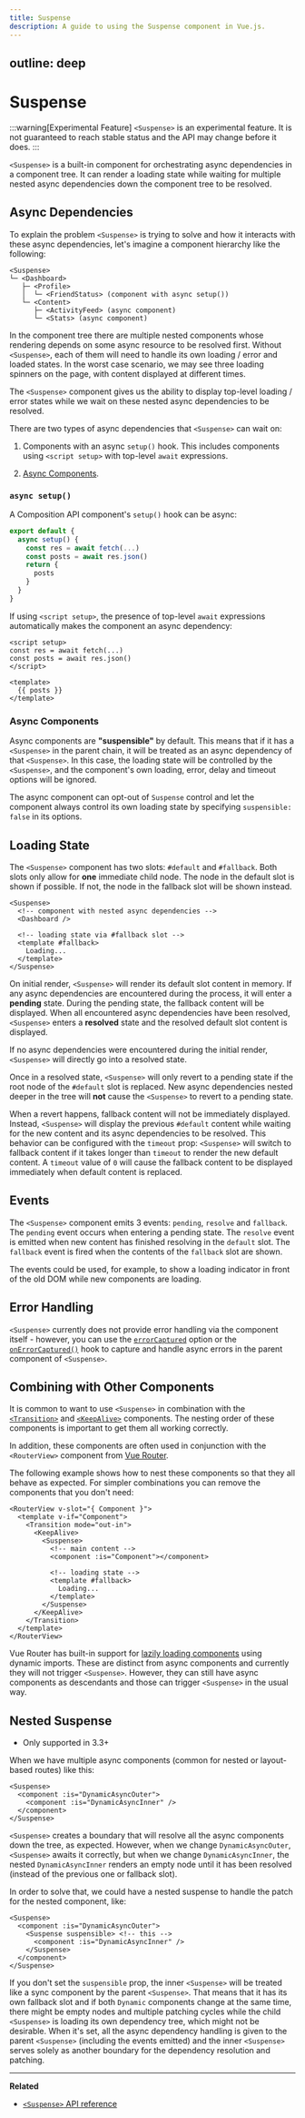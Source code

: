 ```yaml
---
title: Suspense
description: A guide to using the Suspense component in Vue.js.
---
```


## outline: deep

# Suspense

:::warning[Experimental Feature]
`<Suspense>` is an experimental feature. It is not guaranteed to reach stable status and the API may change before it does.
:::

`<Suspense>` is a built-in component for orchestrating async dependencies in a component tree. It can render a loading state while waiting for multiple nested async dependencies down the component tree to be resolved.

## Async Dependencies

To explain the problem `<Suspense>` is trying to solve and how it interacts with these async dependencies, let's imagine a component hierarchy like the following:

```
<Suspense>
└─ <Dashboard>
   ├─ <Profile>
   │  └─ <FriendStatus> (component with async setup())
   └─ <Content>
      ├─ <ActivityFeed> (async component)
      └─ <Stats> (async component)
```

In the component tree there are multiple nested components whose rendering depends on some async resource to be resolved first. Without `<Suspense>`, each of them will need to handle its own loading / error and loaded states. In the worst case scenario, we may see three loading spinners on the page, with content displayed at different times.

The `<Suspense>` component gives us the ability to display top-level loading / error states while we wait on these nested async dependencies to be resolved.

There are two types of async dependencies that `<Suspense>` can wait on:

1. Components with an async `setup()` hook. This includes components using `<script setup>` with top-level `await` expressions.

2. [Async Components](/guide/components/async).

### `async setup()`

A Composition API component's `setup()` hook can be async:

```js
export default {
  async setup() {
    const res = await fetch(...)
    const posts = await res.json()
    return {
      posts
    }
  }
}
```

If using `<script setup>`, the presence of top-level `await` expressions automatically makes the component an async dependency:

```vue
<script setup>
const res = await fetch(...)
const posts = await res.json()
</script>

<template>
  {{ posts }}
</template>
```

### Async Components

Async components are **"suspensible"** by default. This means that if it has a `<Suspense>` in the parent chain, it will be treated as an async dependency of that `<Suspense>`. In this case, the loading state will be controlled by the `<Suspense>`, and the component's own loading, error, delay and timeout options will be ignored.

The async component can opt-out of `Suspense` control and let the component always control its own loading state by specifying `suspensible: false` in its options.

## Loading State

The `<Suspense>` component has two slots: `#default` and `#fallback`. Both slots only allow for **one** immediate child node. The node in the default slot is shown if possible. If not, the node in the fallback slot will be shown instead.

```vue-html
<Suspense>
  <!-- component with nested async dependencies -->
  <Dashboard />

  <!-- loading state via #fallback slot -->
  <template #fallback>
    Loading...
  </template>
</Suspense>
```

On initial render, `<Suspense>` will render its default slot content in memory. If any async dependencies are encountered during the process, it will enter a **pending** state. During the pending state, the fallback content will be displayed. When all encountered async dependencies have been resolved, `<Suspense>` enters a **resolved** state and the resolved default slot content is displayed.

If no async dependencies were encountered during the initial render, `<Suspense>` will directly go into a resolved state.

Once in a resolved state, `<Suspense>` will only revert to a pending state if the root node of the `#default` slot is replaced. New async dependencies nested deeper in the tree will **not** cause the `<Suspense>` to revert to a pending state.

When a revert happens, fallback content will not be immediately displayed. Instead, `<Suspense>` will display the previous `#default` content while waiting for the new content and its async dependencies to be resolved. This behavior can be configured with the `timeout` prop: `<Suspense>` will switch to fallback content if it takes longer than `timeout` to render the new default content. A `timeout` value of `0` will cause the fallback content to be displayed immediately when default content is replaced.

## Events

The `<Suspense>` component emits 3 events: `pending`, `resolve` and `fallback`. The `pending` event occurs when entering a pending state. The `resolve` event is emitted when new content has finished resolving in the `default` slot. The `fallback` event is fired when the contents of the `fallback` slot are shown.

The events could be used, for example, to show a loading indicator in front of the old DOM while new components are loading.

## Error Handling

`<Suspense>` currently does not provide error handling via the component itself - however, you can use the [`errorCaptured`](/api/options-lifecycle#errorcaptured) option or the [`onErrorCaptured()`](/api/composition-api-lifecycle#onerrorcaptured) hook to capture and handle async errors in the parent component of `<Suspense>`.

## Combining with Other Components

It is common to want to use `<Suspense>` in combination with the [`<Transition>`](./transition) and [`<KeepAlive>`](./keep-alive) components. The nesting order of these components is important to get them all working correctly.

In addition, these components are often used in conjunction with the `<RouterView>` component from [Vue Router](https://router.vuejs.org/).

The following example shows how to nest these components so that they all behave as expected. For simpler combinations you can remove the components that you don't need:

```vue-html
<RouterView v-slot="{ Component }">
  <template v-if="Component">
    <Transition mode="out-in">
      <KeepAlive>
        <Suspense>
          <!-- main content -->
          <component :is="Component"></component>

          <!-- loading state -->
          <template #fallback>
            Loading...
          </template>
        </Suspense>
      </KeepAlive>
    </Transition>
  </template>
</RouterView>
```

Vue Router has built-in support for [lazily loading components](https://router.vuejs.org/guide/advanced/lazy-loading.html) using dynamic imports. These are distinct from async components and currently they will not trigger `<Suspense>`. However, they can still have async components as descendants and those can trigger `<Suspense>` in the usual way.

## Nested Suspense

- Only supported in 3.3+

When we have multiple async components (common for nested or layout-based routes) like this:

```vue-html
<Suspense>
  <component :is="DynamicAsyncOuter">
    <component :is="DynamicAsyncInner" />
  </component>
</Suspense>
```

`<Suspense>` creates a boundary that will resolve all the async components down the tree, as expected. However, when we change `DynamicAsyncOuter`, `<Suspense>` awaits it correctly, but when we change `DynamicAsyncInner`, the nested `DynamicAsyncInner` renders an empty node until it has been resolved (instead of the previous one or fallback slot).

In order to solve that, we could have a nested suspense to handle the patch for the nested component, like:

```vue-html
<Suspense>
  <component :is="DynamicAsyncOuter">
    <Suspense suspensible> <!-- this -->
      <component :is="DynamicAsyncInner" />
    </Suspense>
  </component>
</Suspense>
```

If you don't set the `suspensible` prop, the inner `<Suspense>` will be treated like a sync component by the parent `<Suspense>`. That means that it has its own fallback slot and if both `Dynamic` components change at the same time, there might be empty nodes and multiple patching cycles while the child `<Suspense>` is loading its own dependency tree, which might not be desirable. When it's set, all the async dependency handling is given to the parent `<Suspense>` (including the events emitted) and the inner `<Suspense>` serves solely as another boundary for the dependency resolution and patching.

---

**Related**

- [`<Suspense>` API reference](/api/built-in-components#suspense)

